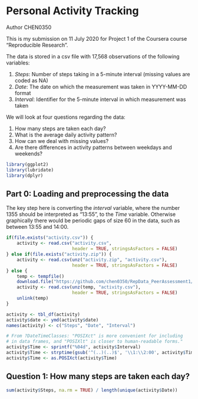 # Personal Activity Tracking
Author CHEN0350

This is my submission on 11 July 2020 for Project 1 of the Coursera course "Reproducible Research".

The data is stored in a csv file with 17,568 observations of the following variables:

1. *Steps*: Number of steps taking in a 5-minute interval (missing values are coded as NA)
2. *Date*: The date on which the measurement was taken in YYYY-MM-DD format
3. *Interval*: Identifier for the 5-minute interval in which measurement was taken

We will look at four questions regarding the data:

1. How many steps are taken each day?
2. What is the average daily activity pattern?
3. How can we deal with missing values?
4. Are there differences in activity patterns between weekdays and weekends?


```r
library(ggplot2)
library(lubridate)
library(dplyr)
```

## Part 0: Loading and preprocessing the data

The key step here is converting the *interval* variable, where the number 1355 should be interpreted as "13:55", to the *Time* variable. Otherwise graphically there would be periodic gaps of size 60 in the data, such as between 13:55 and 14:00.


```r
if(file.exists("activity.csv")) {
    activity <- read.csv("activity.csv",
                         header = TRUE, stringsAsFactors = FALSE)
} else if(file.exists("activity.zip")) {
    activity <- read.csv(unz("activity.zip", "activity.csv"),
                         header = TRUE, stringsAsFactors = FALSE)
} else {
    temp <- tempfile()
    download.file("https://github.com/chen0350/RepData_PeerAssessment1/blob/master/activity.zip",temp)
    activity <- read.csv(unz(temp, "activity.csv"),
                         header = TRUE, stringsAsFactors = FALSE)
    unlink(temp)
}

activity <- tbl_df(activity)
activity$date <- ymd(activity$date)
names(activity) <- c("Steps", "Date", "Interval")

# From ?DateTimeClasses: "POSIXct" is more convenient for including
# in data frames, and "POSIXlt" is closer to human-readable forms."
activity$Time <- sprintf("%04d", activity$Interval)
activity$Time <- strptime(gsub('^(..)(..)$', '\\1:\\2:00', activity$Time), "%H:%M:%S")
activity$Time <- as.POSIXct(activity$Time)
```

## Question 1: How many steps are taken each day?


```r
sum(activity$Steps, na.rm = TRUE) / length(unique(activity$Date))
```
